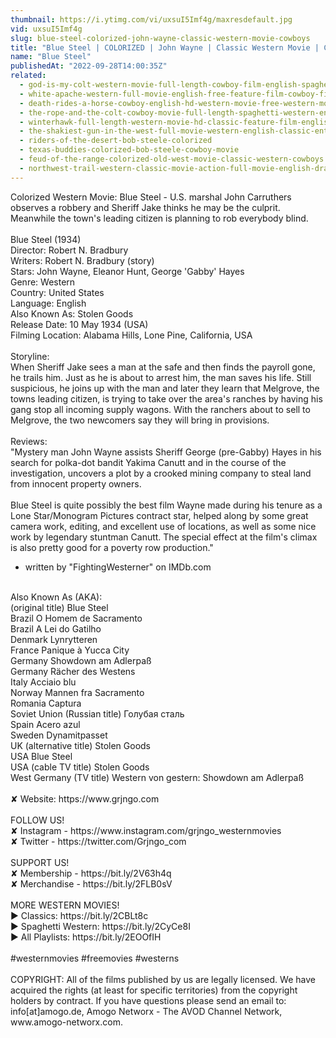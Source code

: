 ```yaml
---
thumbnail: https://i.ytimg.com/vi/uxsuI5Imf4g/maxresdefault.jpg
vid: uxsuI5Imf4g
slug: blue-steel-colorized-john-wayne-classic-western-movie-cowboys
title: "Blue Steel | COLORIZED | John Wayne | Classic Western Movie | Cowboys"
name: "Blue Steel"
publishedAt: "2022-09-28T14:00:35Z"
related:
  - god-is-my-colt-western-movie-full-length-cowboy-film-english-spaghetti-italo-western
  - white-apache-western-full-movie-english-free-feature-film-cowboy-film
  - death-rides-a-horse-cowboy-english-hd-western-movie-free-western-movies
  - the-rope-and-the-colt-cowboy-movie-full-length-spaghetti-western-english-free-full-westerns
  - winterhawk-full-length-western-movie-hd-classic-feature-film-english-free-full-westerns
  - the-shakiest-gun-in-the-west-full-movie-western-english-classic-entire-film-full-free-movies
  - riders-of-the-desert-bob-steele-colorized
  - texas-buddies-colorized-bob-steele-cowboy-movie
  - feud-of-the-range-colorized-old-west-movie-classic-western-cowboys
  - northwest-trail-western-classic-movie-action-full-movie-english-drama
---
```


Colorized Western Movie: Blue Steel - U.S. marshal John Carruthers observes a robbery and Sheriff Jake thinks he may be the culprit. Meanwhile the town's leading citizen is planning to rob everybody blind.<br />
<br />
Blue Steel (1934)<br />
Director: Robert N. Bradbury<br />
Writers: Robert N. Bradbury (story)<br />
Stars: John Wayne, Eleanor Hunt, George 'Gabby' Hayes<br />
Genre: Western<br />
Country: United States<br />
Language: English<br />
Also Known As: Stolen Goods<br />
Release Date: 10 May 1934 (USA)<br />
Filming Location: Alabama Hills, Lone Pine, California, USA<br />
<br />
Storyline:<br />
When Sheriff Jake sees a man at the safe and then finds the payroll gone, he trails him. Just as he is about to arrest him, the man saves his life. Still suspicious, he joins up with the man and later they learn that Melgrove, the towns leading citizen, is trying to take over the area's ranches by having his gang stop all incoming supply wagons. With the ranchers about to sell to Melgrove, the two newcomers say they will bring in provisions.<br />
<br />
Reviews:<br />
"Mystery man John Wayne assists Sheriff George (pre-Gabby) Hayes in his search for polka-dot bandit Yakima Canutt and in the course of the investigation, uncovers a plot by a crooked mining company to steal land from innocent property owners.<br />
<br />
Blue Steel is quite possibly the best film Wayne made during his tenure as a Lone Star/Monogram Pictures contract star, helped along by some great camera work, editing, and excellent use of locations, as well as some nice work by legendary stuntman Canutt. The special effect at the film's climax is also pretty good for a poverty row production."<br />
- written by "FightingWesterner" on IMDb.com<br />
<br />
Also Known As (AKA):<br />
(original title) Blue Steel<br />
Brazil O Homem de Sacramento<br />
Brazil A Lei do Gatilho<br />
Denmark Lynrytteren<br />
France Panique à Yucca City<br />
Germany Showdown am Adlerpaß<br />
Germany Rächer des Westens<br />
Italy Acciaio blu<br />
Norway Mannen fra Sacramento<br />
Romania Captura<br />
Soviet Union (Russian title) Голубая сталь<br />
Spain Acero azul<br />
Sweden Dynamitpasset<br />
UK (alternative title) Stolen Goods<br />
USA Blue Steel<br />
USA (cable TV title) Stolen Goods<br />
West Germany (TV title) Western von gestern: Showdown am Adlerpaß<br />
<br />
✘ Website: https://www.grjngo.com<br />
<br />
FOLLOW US!<br />
✘ Instagram - https://www.instagram.com/grjngo_westernmovies<br />
✘ Twitter - https://twitter.com/Grjngo_com<br />
<br />
SUPPORT US!<br />
✘ Membership - https://bit.ly/2V63h4q<br />
✘ Merchandise - https://bit.ly/2FLB0sV<br />
<br />
MORE WESTERN MOVIES! <br />
► Classics: https://bit.ly/2CBLt8c <br />
► Spaghetti Western: https://bit.ly/2CyCe8I <br />
► All Playlists: https://bit.ly/2EOOfIH <br />
<br />
#westernmovies #freemovies #westerns<br />
<br />
COPYRIGHT: All of the films published by us are legally licensed. We have acquired the rights (at least for specific territories) from the copyright holders by contract. If you have questions please send an email to: info[at]amogo.de, Amogo Networx - The AVOD Channel Network, www.amogo-networx.com.